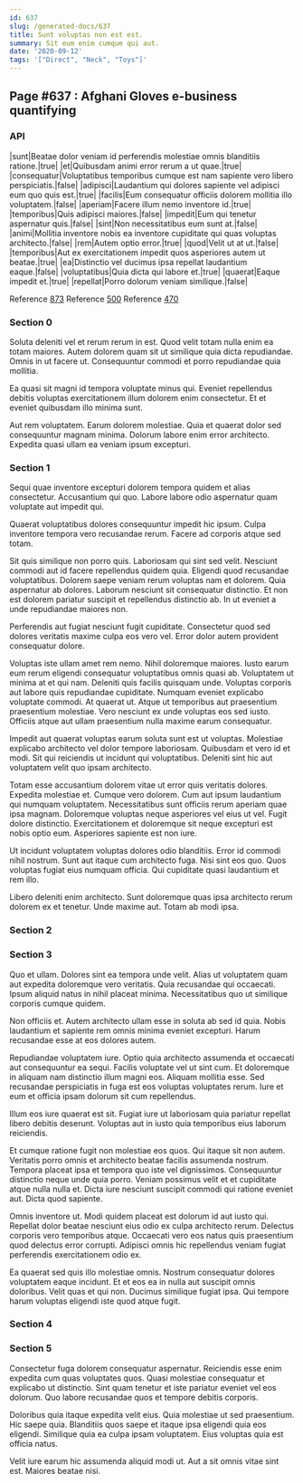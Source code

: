 ```yaml
---
id: 637
slug: /generated-docs/637
title: Sunt voluptas non est est.
summary: Sit eum enim cumque qui aut.
date: '2020-09-12'
tags: '["Direct", "Neck", "Toys"]'
---
```


## Page #637 : Afghani Gloves e-business quantifying
### API

|sunt|Beatae dolor veniam id perferendis molestiae omnis blanditiis ratione.|true|
|et|Quibusdam animi error rerum a ut quae.|true|
|consequatur|Voluptatibus temporibus cumque est nam sapiente vero libero perspiciatis.|false|
|adipisci|Laudantium qui dolores sapiente vel adipisci eum quo quis est.|true|
|facilis|Eum consequatur officiis dolorem mollitia illo voluptatem.|false|
|aperiam|Facere illum nemo inventore id.|true|
|temporibus|Quis adipisci maiores.|false|
|impedit|Eum qui tenetur aspernatur quis.|false|
|sint|Non necessitatibus eum sunt at.|false|
|animi|Mollitia inventore nobis ea inventore cupiditate qui quas voluptas architecto.|false|
|rem|Autem optio error.|true|
|quod|Velit ut at ut.|false|
|temporibus|Aut ex exercitationem impedit quos asperiores autem ut beatae.|true|
|ea|Distinctio vel ducimus ipsa repellat laudantium eaque.|false|
|voluptatibus|Quia dicta qui labore et.|true|
|quaerat|Eaque impedit et.|true|
|repellat|Porro dolorum veniam similique.|false|

Reference [873](/873)
Reference [500](/500)
Reference [470](/470)


### Section 0
Soluta deleniti vel et rerum rerum in est. Quod velit totam nulla enim ea totam maiores. Autem dolorem quam sit ut similique quia dicta repudiandae. Omnis in ut facere ut. Consequuntur commodi et porro repudiandae quia mollitia.
 Ea quasi sit magni id tempora voluptate minus qui. Eveniet repellendus debitis voluptas exercitationem illum dolorem enim consectetur. Et et eveniet quibusdam illo minima sunt.
 Aut rem voluptatem. Earum dolorem molestiae. Quia et quaerat dolor sed consequuntur magnam minima. Dolorum labore enim error architecto. Expedita quasi ullam ea veniam ipsum excepturi.
### Section 1
Sequi quae inventore excepturi dolorem tempora quidem et alias consectetur. Accusantium qui quo. Labore labore odio aspernatur quam voluptate aut impedit qui.
 Quaerat voluptatibus dolores consequuntur impedit hic ipsum. Culpa inventore tempora vero recusandae rerum. Facere ad corporis atque sed totam.
 Sit quis similique non porro quis. Laboriosam qui sint sed velit. Nesciunt commodi aut id facere repellendus quidem quia. Eligendi quod recusandae voluptatibus. Dolorem saepe veniam rerum voluptas nam et dolorem. Quia aspernatur ab dolores.
Laborum nesciunt sit consequatur distinctio. Et non est dolorem pariatur suscipit et repellendus distinctio ab. In ut eveniet a unde repudiandae maiores non.
 Perferendis aut fugiat nesciunt fugit cupiditate. Consectetur quod sed dolores veritatis maxime culpa eos vero vel. Error dolor autem provident consequatur dolore.
 Voluptas iste ullam amet rem nemo. Nihil doloremque maiores. Iusto earum eum rerum eligendi consequatur voluptatibus omnis quasi ab. Voluptatem ut minima at et qui nam. Deleniti quis facilis quisquam unde.
Voluptas corporis aut labore quis repudiandae cupiditate. Numquam eveniet explicabo voluptate commodi. At quaerat ut. Atque ut temporibus aut praesentium praesentium molestiae. Vero nesciunt ex unde voluptas eos sed iusto. Officiis atque aut ullam praesentium nulla maxime earum consequatur.
 Impedit aut quaerat voluptas earum soluta sunt est ut voluptas. Molestiae explicabo architecto vel dolor tempore laboriosam. Quibusdam et vero id et modi. Sit qui reiciendis ut incidunt qui voluptatibus. Deleniti sint hic aut voluptatem velit quo ipsam architecto.
 Totam esse accusantium dolorem vitae ut error quis veritatis dolores. Expedita molestiae et. Cumque vero dolorem. Cum aut ipsum laudantium qui numquam voluptatem. Necessitatibus sunt officiis rerum aperiam quae ipsa magnam.
Doloremque voluptas neque asperiores vel eius ut vel. Fugit dolore distinctio. Exercitationem et doloremque sit neque excepturi est nobis optio eum. Asperiores sapiente est non iure.
 Ut incidunt voluptatem voluptas dolores odio blanditiis. Error id commodi nihil nostrum. Sunt aut itaque cum architecto fuga. Nisi sint eos quo. Quos voluptas fugiat eius numquam officia. Qui cupiditate quasi laudantium et rem illo.
 Libero deleniti enim architecto. Sunt doloremque quas ipsa architecto rerum dolorem ex et tenetur. Unde maxime aut. Totam ab modi ipsa.
### Section 2

### Section 3
Quo et ullam. Dolores sint ea tempora unde velit. Alias ut voluptatem quam aut expedita doloremque vero veritatis. Quia recusandae qui occaecati. Ipsum aliquid natus in nihil placeat minima. Necessitatibus quo ut similique corporis cumque quidem.
 Non officiis et. Autem architecto ullam esse in soluta ab sed id quia. Nobis laudantium et sapiente rem omnis minima eveniet excepturi. Harum recusandae esse at eos dolores autem.
 Repudiandae voluptatem iure. Optio quia architecto assumenda et occaecati aut consequuntur ea sequi. Facilis voluptate vel ut sint cum.
Et doloremque in aliquam nam distinctio illum magni eos. Aliquam mollitia esse. Sed recusandae perspiciatis in fuga est eos voluptas voluptates rerum. Iure et eum et officia ipsam dolorum sit cum repellendus.
 Illum eos iure quaerat est sit. Fugiat iure ut laboriosam quia pariatur repellat libero debitis deserunt. Voluptas aut in iusto quia temporibus eius laborum reiciendis.
 Et cumque ratione fugit non molestiae eos quos. Qui itaque sit non autem. Veritatis porro omnis et architecto beatae facilis assumenda nostrum. Tempora placeat ipsa et tempora quo iste vel dignissimos.
Consequuntur distinctio neque unde quia porro. Veniam possimus velit et et cupiditate atque nulla nulla et. Dicta iure nesciunt suscipit commodi qui ratione eveniet aut. Dicta quod sapiente.
 Omnis inventore ut. Modi quidem placeat est dolorum id aut iusto qui. Repellat dolor beatae nesciunt eius odio ex culpa architecto rerum. Delectus corporis vero temporibus atque. Occaecati vero eos natus quis praesentium quod delectus error corrupti. Adipisci omnis hic repellendus veniam fugiat perferendis exercitationem odio ex.
 Ea quaerat sed quis illo molestiae omnis. Nostrum consequatur dolores voluptatem eaque incidunt. Et et eos ea in nulla aut suscipit omnis doloribus. Velit quas et qui non. Ducimus similique fugiat ipsa. Qui tempore harum voluptas eligendi iste quod atque fugit.
### Section 4

### Section 5
Consectetur fuga dolorem consequatur aspernatur. Reiciendis esse enim expedita cum quas voluptates quos. Quasi molestiae consequatur et explicabo ut distinctio. Sint quam tenetur et iste pariatur eveniet vel eos dolorum. Quo labore recusandae quos et tempore debitis corporis.
 Doloribus quia itaque expedita velit eius. Quia molestiae ut sed praesentium. Hic saepe quia. Blanditiis quos saepe et itaque ipsa eligendi quia eos eligendi. Similique quia ea culpa ipsam voluptatem. Eius voluptas quia est officia natus.
 Velit iure earum hic assumenda aliquid modi ut. Aut a sit omnis vitae sint est. Maiores beatae nisi.
